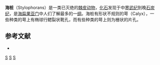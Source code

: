 {{Automatic Taxobox
| taxon = Stylophora(棘皮动物)
| authority = Gill & Caster, 1960
| name = 海桩纲
| status = EX
| fossil_range = {{Fossil range|中寒武纪|莫斯科阶|latest=301}}
| image = Castericystis sprinklei - MHNT - Millard County, Utha, USA.jpg
| image_caption = 海桩的化石
| subdivision_ranks = 属
| subdivision = 
* [[角海果目|角海果目]] Cornuta
* [[鐘海果目|鐘海果目]] Mitrata
}}
'''海桩'''（Stylophorans）是一类已灭绝的[[棘皮动物|棘皮动物]]，[[化石|化石]]发现于中[[寒武纪|寒武纪]]到晚[[石炭纪|石炭纪]]，是[[海扁果亚门|海扁果亚门]]中人们了解最多的一[[纲|纲]]。海桩有形状不规则的萼（Calyx），一些种类的萼上有椭球行鳃裂状靴孔，而有些种类的萼上则为栅状的片孔。

==参考文献==
*{{cite book zh |author=费尔布里奇 雅布隆斯基等|title=古生物学百科全书（上册） |format=M |edition=1 |location=北京 |publisher=地质出版社 |date=1989 |pages=33 |id= ISBN 7-116-00271-5}}

{{古生物小作品}}
{{Taxonbar}}
[[Category:絕滅物種|S]]
[[Category:海扁果亞門|S]]
[[Category:_1960年描述的分类群|S]]